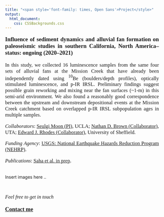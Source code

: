 ---
title: "<span style='font-family: times, Open Sans'>Project</style>"
output: 
  html_document:
    css: CSSBackgrounds.css
---

<style>
body {
text-align: justify}
</style>

<p style="font-family: times, Open Sans; font-size:14pt">
**Influence of sediment dynamics and alluvial fan formation on paleoseismic studies in southern California, North America–status: ongoing (2020–2021)** 
</p>
<p style="font-family: times, Open Sans; font-size:12.5pt">
In this study, we collected 16 luminescence samples from the same four sets of alluvial fans at the Mission Creek that have already been independently dated using $^{10}$Be (boulders/depth profiles), optically stimulated luminescence, and p-IR IRSL. Preliminary findings suggest possible grain reworking and mixing near the fan surfaces (~1-m) in this semi-arid environment. We also found a reasonably good correspondence between the upstream and downstream depositional events at the Mission Creek catchment based on overlapped p-IR IRSL subpopulation ages in multiple samples.
</p>
<p style="font-family: times, Open Sans; font-size:12.5pt">
*Collaborators*: [Seulgi Moon (PI)](https://faculty.epss.ucla.edu/~sgmoon/), UCLA; [Nathan D. Brown (Collaborator)](https://nathandbrown.wixsite.com/home), UTA; [Edward J. Rhodes (Collaborator)](https://www.sheffield.ac.uk/geography/people/academic-staff/edward-rhodes), University of Sheffield.
</p>
<p style="font-family: times, Open Sans; font-size:12.5pt">
*Funding Agency*: [USGS: National Earthquake Hazards Reduction Program (NEHRP)](https://www.nehrp.gov/).
</p>
<p style="font-family: times, Open Sans; font-size:12.5pt">
*Publications*: [Saha et al. in prep](WMA.html).
</p>

<br>
Insert images here ..



<br>
<p style="font-family: times, Open Sans; font-size:12.5pt">
*Feel free to get in touch*
</p> 
<p style="font-family: times, Open Sans; font-size:14pt">
[**Contact me**](Contactme.html)
</p>
